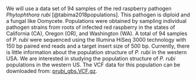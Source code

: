 




We will use a data set of 94 samples of the red raspberry pathogen *Phytophthora rubi* [@tabima2018populations]. 
This pathogen is diploid and a fungal like Oomycete.
Populations were obtained by sampling individual pathogen strains from roots of infected red raspberry in the states of California (CA), Oregon (OR), and Washington (WA). 
A total of 94 samples of *P. rubi* were sequenced using the Illumina HiSeq 3000 technology with 150 bp paired end reads and a target insert size of 500 bp.
Currently, there is little information about the population structure of *P. rubi* in the western USA. 
We are interested in studying the population structure of *P. rubi* populations in the western US.
The VCF data for this population can be downloaded from: [prubi_gbs.VCF.gz](prubi_gbs.VCF.gz).
